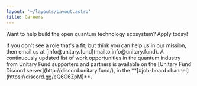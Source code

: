 ```yaml
---
layout: '~/layouts/Layout.astro'
title: Careers
---
```



<PageIntro>

Want to help build the open quantum technology ecosystem?
Apply today!

</PageIntro>

<Jobs />

<ReducedWidth>
  If you don't see a role that's a fit, but think you can help us in our
  mission, then email us at [info@unitary.fund](mailto:info@unitary.fund). A
  continuously updated list of work opportunities in the quantum industry from
  Unitary Fund supporters and partners is available on the [Unitary Fund Discord
  server](http://discord.unitary.fund/), in the **[#job-board
  channel](https://discord.gg/eQ6C6ZpM)**.
</ReducedWidth>
